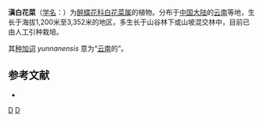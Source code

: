 {{Speciesbox
| genus = Cleome
| species = yunnanensis
| authority = W. W. Smith, 1920
}}

'''滇白花菜'''（[[学名|学名]]：{{lang|la|''Cleome yunnanensis''}}）为[[醉蝶花科|醉蝶花科]][[白花菜属|白花菜属]]的植物。分布于[[中国大陆|中国大陆]]的[[云南|云南]]等地，生长于海拔1,200米至3,352米的地区，多生长于山谷林下或山坡混交林中，目前已由人工引种栽培。

其[[种加词|种加词]] ''yunnanensis'' 意为“[[云南|云南]]的”。

== 参考文献 ==
<div class="references-small">
* {{cite web| url =http://www.bioinfo.cn/db05/KmzwSpecies.php?action=view&id=3786| title =滇白花菜| work =《中国高等植物数据库全库》| publisher =中国科学院微生物研究所| author =昆明植物研究所| accessdate =2009-02-25| archive-date =2016-03-05| archive-url =https://web.archive.org/web/20160305024234/http://www.bioinfo.cn/db05/KmzwSpecies.php?action=view&id=3786| dead-url =yes}}
</div>
{{Taxonbar|from=Q15230774}}

[[Category:白花菜属|D]]
[[Category:1920年描述的植物|D]]


{{植物小作品}}